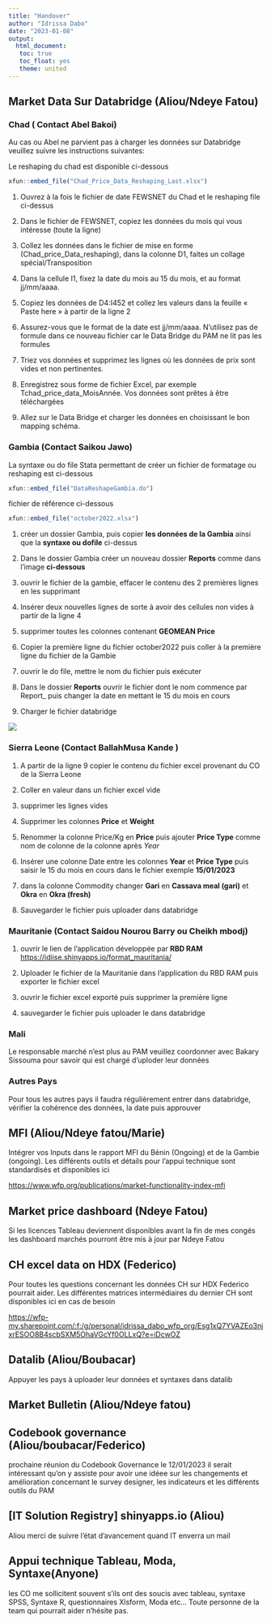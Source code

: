 ```yaml
---
title: "Handover"
author: "Idrissa Dabo"
date: "2023-01-08"
output: 
  html_document:
   toc: true
   toc_float: yes
   theme: united
---
```


## Market Data Sur Databridge (Aliou/Ndeye Fatou)

### Chad ( Contact Abel Bakoi)
Au cas ou Abel ne parvient pas à charger les données sur Databridge veuillez suivre les instructions suivantes:

Le reshaping du chad est disponible ci-dessous
```r
xfun::embed_file("Chad_Price_Data_Reshaping_Last.xlsx")
```



1.	Ouvrez à la fois le fichier de date FEWSNET du Chad et le reshaping file ci-dessus

2.	Dans le fichier de FEWSNET, copiez les données du mois qui vous intéresse (toute la ligne) 

3.	Collez les données dans le fichier de mise en forme (Chad_price_Data_reshaping), dans la colonne D1, faites un collage spécial/Transposition
4.	Dans la cellule I1, fixez la date du mois au 15 du mois, et  au format jj/mm/aaaa.
5.	Copiez les données de D4:I452 et collez les valeurs dans la feuille « Paste here » à partir de la ligne 2
6.	Assurez-vous que le format de la date est jj/mm/aaaa. N'utilisez pas de formule dans ce nouveau fichier car le Data Bridge du PAM ne lit pas les formules
7.	Triez vos données et supprimez les lignes où les données de prix sont vides et non pertinentes.
8.	Enregistrez sous forme de fichier Excel, par exemple Tchad_price_data_MoisAnnée. Vos données sont prêtes à être téléchargées
9.	Allez sur le Data Bridge et charger les données en choisissant le bon mapping schéma.

### Gambia (Contact Saikou Jawo)
La syntaxe ou do file Stata permettant de créer un fichier de formatage ou reshaping est ci-dessous
```r
xfun::embed_file("DataReshapeGambia.do")

```

fichier de référence ci-dessous

```r
xfun::embed_file("october2022.xlsx")
```


1. créer un dossier Gambia, puis copier **les données de la Gambia** ainsi que la **syntaxe ou dofile** ci-dessus

2. Dans le dossier Gambia créer un nouveau dossier **Reports** comme dans l'image **ci-dessous**

3. ouvrir le fichier de la gambie, effacer le contenu des 2 premières lignes en les supprimant 

4. Insérer deux nouvelles lignes de sorte à avoir des cellules non vides à partir de la ligne 4

5. supprimer toutes les colonnes contenant **GEOMEAN Price**

6. Copier la première ligne du fichier october2022 puis coller à la première ligne du fichier de la Gambie

7. ouvrir le do file, mettre le nom du fichier puis exécuter

8. Dans le dossier **Reports** ouvrir le fichier dont le nom commence par Report_ puis changer la date en mettant le 15 du mois en cours

9. Charger le fichier databridge

![](C:\\Users\\USER MSI\\Documents\\R Project\\handover/gambia.png)

### Sierra Leone (Contact BallahMusa Kande )

1. A partir de la ligne 9 copier le contenu du fichier excel provenant du CO de la Sierra Leone

2. Coller en valeur dans un fichier excel vide

3. supprimer les lignes vides

4. Supprimer  les colonnes **Price** et **Weight**

5. Renommer la colonne Price/Kg en **Price** puis ajouter **Price Type** comme nom de colonne  de la colonne après *Year*

6. Insérer une colonne Date entre les colonnes **Year** et **Price Type** puis saisir le 15 du mois en cours dans le fichier exemple **15/01/2023**

7. dans la colonne Commodity changer **Gari** en **Cassava meal (gari)** et **Okra** en **Okra (fresh)**

8. Sauvegarder le fichier puis uploader dans databridge

### Mauritanie (Contact Saidou Nourou Barry ou Cheikh mbodj)

1. ouvrir le lien de l'application développée par **RBD RAM**   <https://idiise.shinyapps.io/format_mauritania/>

2. Uploader le fichier de la Mauritanie dans l'application du RBD RAM puis exporter le fichier excel

3. ouvrir le fichier excel exporté puis supprimer la première ligne

4. sauvegarder le fichier puis uploader le dans databridge

### Mali 

Le responsable marché n'est plus au PAM veuillez coordonner avec Bakary Sissouma pour savoir qui est chargé d'uploder leur données

### Autres Pays
Pour tous les autres pays il faudra régulièrement entrer dans databridge, vérifier la cohérence des données, la date puis approuver

## MFI (Aliou/Ndeye fatou/Marie)

Intégrer vos Inputs dans le rapport MFI du Bénin (Ongoing) et de la Gambie (ongoing). Les différents outils et détails pour l'appui technique sont standardisés et disponibles ici 

<https://www.wfp.org/publications/market-functionality-index-mfi>

## Market price dashboard (Ndeye Fatou)
 
Si les licences Tableau deviennent disponibles avant la fin de mes congés les dashboard marchés pourront être mis à jour par Ndeye Fatou
 
## CH excel data on HDX (Federico)

Pour toutes les questions concernant les données CH sur HDX Federico pourrait aider.
Les différentes matrices intermédiaires du dernier CH sont disponibles ici en cas de besoin

<https://wfp-my.sharepoint.com/:f:/g/personal/idrissa_dabo_wfp_org/Esg1xQ7YVAZEo3njxrESOO8B4scbSXM5OhaVGcYf0OLLxQ?e=iDcwOZ>

## Datalib (Aliou/Boubacar)
Appuyer les pays à uploader leur données et syntaxes dans datalib

## Market Bulletin (Aliou/Ndeye fatou)

## Codebook governance (Aliou/boubacar/Federico)
prochaine réunion du Codebook Governance le 12/01/2023 il serait intéressant qu'on y assiste pour avoir une idéee sur les changements et amélioration concernant le survey designer, les indicateurs et les différents outils du PAM

## [IT Solution Registry] shinyapps.io (Aliou)
 
 Aliou merci de suivre l'état d'avancement quand IT enverra un mail

## Appui technique Tableau, Moda, Syntaxe(Anyone)

les CO me sollicitent souvent s'ils ont des soucis avec tableau, syntaxe SPSS, Syntaxe R, questionnaires Xlsform, Moda etc... Toute personne de la team qui pourrait aider n'hésite pas.

